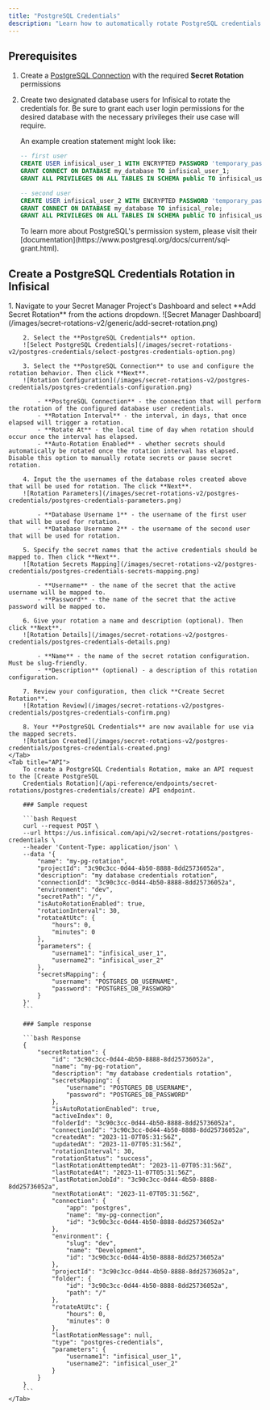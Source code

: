 ```yaml
---
title: "PostgreSQL Credentials"
description: "Learn how to automatically rotate PostgreSQL credentials."
---
```


## Prerequisites

1. Create a [PostgreSQL Connection](/integrations/app-connections/postgres) with the required **Secret Rotation** permissions
2. Create two designated database users for Infisical to rotate the credentials for. Be sure to grant each user login permissions for the desired database with the necessary privileges their use case will require.

    An example creation statement might look like:
    ```SQL
    -- first user
    CREATE USER infisical_user_1 WITH ENCRYPTED PASSWORD 'temporary_password';
    GRANT CONNECT ON DATABASE my_database TO infisical_user_1;
    GRANT ALL PRIVILEGES ON ALL TABLES IN SCHEMA public TO infisical_user_1;

    -- second user
    CREATE USER infisical_user_2 WITH ENCRYPTED PASSWORD 'temporary_password';
    GRANT CONNECT ON DATABASE my_database TO infisical_role;
    GRANT ALL PRIVILEGES ON ALL TABLES IN SCHEMA public TO infisical_user_2;
    ```

    <Tip>
        To learn more about PostgreSQL's permission system, please visit their [documentation](https://www.postgresql.org/docs/current/sql-grant.html).
    </Tip>


## Create a PostgreSQL Credentials Rotation in Infisical

<Tabs>
    <Tab title="Infisical UI">
        1. Navigate to your Secret Manager Project's Dashboard and select **Add Secret Rotation** from the actions dropdown.
        ![Secret Manager Dashboard](/images/secret-rotations-v2/generic/add-secret-rotation.png)

        2. Select the **PostgreSQL Credentials** option.
        ![Select PostgreSQL Credentials](/images/secret-rotations-v2/postgres-credentials/select-postgres-credentials-option.png)

        3. Select the **PostgreSQL Connection** to use and configure the rotation behavior. Then click **Next**.
        ![Rotation Configuration](/images/secret-rotations-v2/postgres-credentials/postgres-credentials-configuration.png)

            - **PostgreSQL Connection** - the connection that will perform the rotation of the configured database user credentials.
            - **Rotation Interval** - the interval, in days, that once elapsed will trigger a rotation.
            - **Rotate At** - the local time of day when rotation should occur once the interval has elapsed.
            - **Auto-Rotation Enabled** - whether secrets should automatically be rotated once the rotation interval has elapsed. Disable this option to manually rotate secrets or pause secret rotation.

        4. Input the the usernames of the database roles created above that will be used for rotation. The click **Next**.
        ![Rotation Parameters](/images/secret-rotations-v2/postgres-credentials/postgres-credentials-parameters.png)

            - **Database Username 1** - the username of the first user that will be used for rotation.
            - **Database Username 2** - the username of the second user that will be used for rotation.

        5. Specify the secret names that the active credentials should be mapped to. Then click **Next**.
        ![Rotation Secrets Mapping](/images/secret-rotations-v2/postgres-credentials/postgres-credentials-secrets-mapping.png)

            - **Username** - the name of the secret that the active username will be mapped to.
            - **Password** - the name of the secret that the active password will be mapped to.

        6. Give your rotation a name and description (optional). Then click **Next**.
        ![Rotation Details](/images/secret-rotations-v2/postgres-credentials/postgres-credentials-details.png)

            - **Name** - the name of the secret rotation configuration. Must be slug-friendly.
            - **Description** (optional) - a description of this rotation configuration.

        7. Review your configuration, then click **Create Secret Rotation**.
        ![Rotation Review](/images/secret-rotations-v2/postgres-credentials/postgres-credentials-confirm.png)

        8. Your **PostgreSQL Credentials** are now available for use via the mapped secrets.
        ![Rotation Created](/images/secret-rotations-v2/postgres-credentials/postgres-credentials-created.png)
    </Tab>
    <Tab title="API">
        To create a PostgreSQL Credentials Rotation, make an API request to the [Create PostgreSQL
        Credentials Rotation](/api-reference/endpoints/secret-rotations/postgres-credentials/create) API endpoint.

        ### Sample request

        ```bash Request
        curl --request POST \
        --url https://us.infisical.com/api/v2/secret-rotations/postgres-credentials \
        --header 'Content-Type: application/json' \
        --data '{
            "name": "my-pg-rotation",
            "projectId": "3c90c3cc-0d44-4b50-8888-8dd25736052a",
            "description": "my database credentials rotation",
            "connectionId": "3c90c3cc-0d44-4b50-8888-8dd25736052a",
            "environment": "dev",
            "secretPath": "/",
            "isAutoRotationEnabled": true,
            "rotationInterval": 30,
            "rotateAtUtc": {
                "hours": 0,
                "minutes": 0
            },
            "parameters": {
                "username1": "infisical_user_1",
                "username2": "infisical_user_2"
            },
            "secretsMapping": {
                "username": "POSTGRES_DB_USERNAME",
                "password": "POSTGRES_DB_PASSWORD"
            }
        }'
        ```

        ### Sample response

        ```bash Response
        {
            "secretRotation": {
                "id": "3c90c3cc-0d44-4b50-8888-8dd25736052a",
                "name": "my-pg-rotation",
                "description": "my database credentials rotation",
                "secretsMapping": {
                    "username": "POSTGRES_DB_USERNAME",
                    "password": "POSTGRES_DB_PASSWORD"
                },
                "isAutoRotationEnabled": true,
                "activeIndex": 0,
                "folderId": "3c90c3cc-0d44-4b50-8888-8dd25736052a",
                "connectionId": "3c90c3cc-0d44-4b50-8888-8dd25736052a",
                "createdAt": "2023-11-07T05:31:56Z",
                "updatedAt": "2023-11-07T05:31:56Z",
                "rotationInterval": 30,
                "rotationStatus": "success",
                "lastRotationAttemptedAt": "2023-11-07T05:31:56Z",
                "lastRotatedAt": "2023-11-07T05:31:56Z",
                "lastRotationJobId": "3c90c3cc-0d44-4b50-8888-8dd25736052a",
                "nextRotationAt": "2023-11-07T05:31:56Z",
                "connection": {
                    "app": "postgres",
                    "name": "my-pg-connection",
                    "id": "3c90c3cc-0d44-4b50-8888-8dd25736052a"
                },
                "environment": {
                    "slug": "dev",
                    "name": "Development",
                    "id": "3c90c3cc-0d44-4b50-8888-8dd25736052a"
                },
                "projectId": "3c90c3cc-0d44-4b50-8888-8dd25736052a",
                "folder": {
                    "id": "3c90c3cc-0d44-4b50-8888-8dd25736052a",
                    "path": "/"
                },
                "rotateAtUtc": {
                    "hours": 0,
                    "minutes": 0
                },
                "lastRotationMessage": null,
                "type": "postgres-credentials",
                "parameters": {
                    "username1": "infisical_user_1",
                    "username2": "infisical_user_2"
                }
            }
        }
        ```
    </Tab>
</Tabs>

